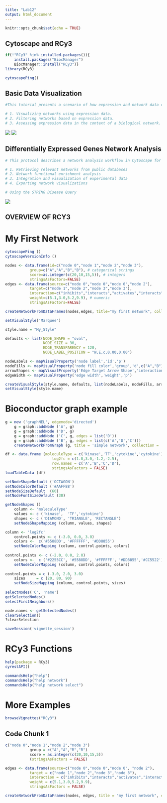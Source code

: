 ```yaml
---
title: "Lab12"
output: html_document
---
```


```r
knitr::opts_chunk$set(echo = TRUE)
```

## Cytoscape and RCy3
```r
if(!"RCy3" %in% installed.packages()){
    install.packages("BiocManager")
    BiocManager::install("RCy3")}
library(RCy3)

cytoscapePing()
```

## Basic Data Visualization
```r
#This tutorial presents a scenario of how expression and network data can be combined to tell a biological story and includes these concepts:

# 1. Visualizing networks using expression data.
# 2. Filtering networks based on expression data.
# 3. Assessing expression data in the context of a biological network.
```
![](galFiltered network with data.png)
![](galFiltered network with data revised.png)

## Differentially Expressed Genes Network Analysis
```r
# This protocol describes a network analysis workflow in Cytoscape for a set of differentially expressed genes. Points covered:

# 1. Retrieving relevant networks from public databases
# 2. Network functional enrichment analysis
# 3. Integration and visualization of experimental data
# 4. Exporting network visualizations

# Using the STRING Disease Query
```
![](String Network - ovarian cancer.png)

## OVERVIEW OF RCY3

# My First Network
```r
cytoscapePing ()
cytoscapeVersionInfo ()

nodes <- data.frame(id=c("node 0","node 1","node 2","node 3"),
           group=c("A","A","B","B"), # categorical strings
           score=as.integer(c(20,10,15,5)), # integers
           stringsAsFactors=FALSE)
edges <- data.frame(source=c("node 0","node 0","node 0","node 2"),
           target=c("node 1","node 2","node 3","node 3"),
           interaction=c("inhibits","interacts","activates","interacts"),  # optional
           weight=c(5.1,3.0,5.2,9.9), # numeric
           stringsAsFactors=FALSE)

createNetworkFromDataFrames(nodes,edges, title="my first network", collection="DataFrame Example")

setVisualStyle('Marquee')
```

```r
style.name = "My_Style"

defaults <- list(NODE_SHAPE = "oval",
                 NODE_SIZE = 30,
                 EDGE_TRANSPARENCY = 120,
                 NODE_LABEL_POSITION = "W,E,c,0.00,0.00")

nodeLabels <- mapVisualProperty('node label','id','p')
nodeFills <- mapVisualProperty('node fill color','group','d',c("A","B"), c("#FF9900","#66AAAA"))
arrowShapes <- mapVisualProperty('Edge Target Arrow Shape','interaction','d',c("activates","inhibits","interacts"),c("Arrow","T","None"))
edgeWidth <- mapVisualProperty('edge width','weight','p')

createVisualStyle(style.name, defaults, list(nodeLabels, nodeFills, arrowShapes, edgeWidth))
setVisualStyle(style.name)
```

# Bioconductor graph example
```r
g = new ('graphNEL', edgemode='directed')
    g = graph::addNode ('A', g)
    g = graph::addNode ('D', g)
    g = graph::addNode ('C', g, edges = list('D'))
    g = graph::addNode ('B', g, edges = list(c('A','D','C')))
    createNetworkFromGraph (g, title = 'simple network', collection = 'GraphNEL Example')

df <- data.frame (moleculeType = c('kinase','TF','cytokine','cytokine'),
                     log2fc = c(1.8,3.0,-1.2,-2.5),
                     row.names = c('A','B','C','D'),
                     stringsAsFactors = FALSE)
loadTableData (df)

setNodeShapeDefault ('OCTAGON')
setNodeColorDefault ('#AAFF88')
setNodeSizeDefault  (60)
setNodeFontSizeDefault (30)

getNodeShapes ()
    column <- 'moleculeType'
    values <- c ('kinase',  'TF','cytokine')
    shapes <- c ('DIAMOND', 'TRIANGLE', 'RECTANGLE')
    setNodeShapeMapping (column, values, shapes)

column <- 'log2fc'
    control.points <- c (-3.0, 0.0, 3.0)
    colors <-  c('#5588DD', '#FFFFFF', '#DD8855')
    setNodeColorMapping (column, control.points, colors)
    
control.points <- c (-2.0, 0.0, 2.0)
    colors <-  c ('#2255CC', '#5588DD', '#FFFFFF', '#DD8855','#CC5522')
    setNodeColorMapping (column, control.points, colors)
    
control.points = c (-3.0, 2.0, 3.0)
    sizes     = c (20, 80, 90)
    setNodeSizeMapping (column, control.points, sizes)
    
selectNodes('C', 'name')
getSelectedNodes()
selectFirstNeighbors()

node.names <- getSelectedNodes()
clearSelection()
?clearSelection

saveSession('vignette_session')
```

# RCy3 Functions
```r
help(package = RCy3)
cyrestAPI()

commandsHelp("help")
commandsHelp("help network")
commandsHelp("help network select")
```
# More Examples
```r
browseVignettes("RCy3")
```


## Code Chunk 1
```r
c("node 0","node 1","node 2","node 3")
           group = c("A","A","B","B")
           score = as.integer(c(20,10,15,5))
           (stringsAsFactors = FALSE)

edges <- data.frame(source=c("node 0","node 0","node 0", "node 2"),
           target = c("node 1","node 2","node 3","node 3"),
           interaction = c("inhibits","interacts","activates","interacts"),
           weight = c(5.1,3.0,5.2,9.9),
           stringsAsFactors = FALSE)

createNetworkFromDataFrames(nodes, edges, title = "my first network", collection = "DataFrame Example")
```
